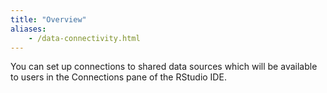```yaml
---
title: "Overview"
aliases:
	- /data-connectivity.html
---
```


You can set up connections to shared data sources which will be available to users in the Connections pane of the RStudio IDE.